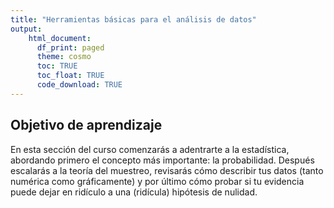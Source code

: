 ```yaml
---
title: "Herramientas básicas para el análisis de datos"
output:
    html_document:
      df_print: paged
      theme: cosmo
      toc: TRUE
      toc_float: TRUE
      code_download: TRUE
---
```


## Objetivo de aprendizaje

En esta sección del curso comenzarás a adentrarte a la estadística, abordando primero el concepto más importante: la probabilidad. Después escalarás a la teoría del muestreo, revisarás cómo describir tus datos (tanto numérica como gráficamente) y por último cómo probar si tu evidencia puede dejar en ridículo a una (ridícula) hipótesis de nulidad.